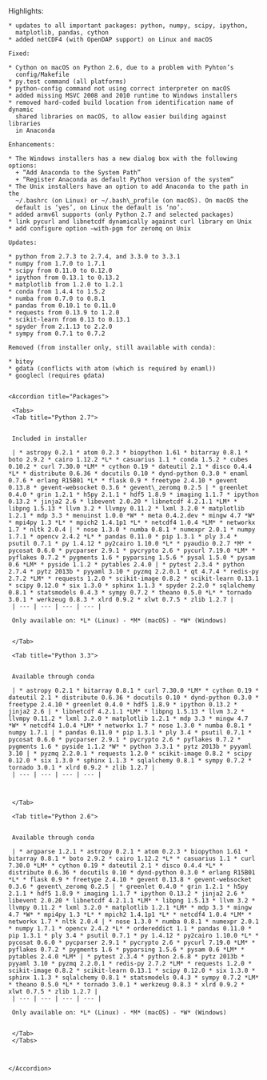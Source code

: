 <Update label="Anaconda 1.5.0 (May 08, 2013)" description="">
    Highlights:
    
    * updates to all important packages: python, numpy, scipy, ipython,
      matplotlib, pandas, cython
    * added netCDF4 (with OpenDAP support) on Linux and macOS
    
    Fixed:
    
    * Cython on macOS on Python 2.6, due to a problem with Pyhton’s
      config/Makefile
    * py.test command (all platforms)
    * python-config command not using correct interpreter on macOS
    * added missing MSVC 2008 and 2010 runtime to Windows installers
    * removed hard-coded build location from identification name of dynamic
      shared libraries on macOS, to allow easier building against libraries
      in Anaconda
    
    Enhancements:
    
    * The Windows installers has a new dialog box with the following options:
      + “Add Anaconda to the System Path”
      + “Register Anaconda as default Python version of the system”
    * The Unix installers have an option to add Anaconda to the path in the
      ~/.bashrc (on Linux) or ~/.bash\_profile (on macOS). On macOS the
      default is ‘yes’, on Linux the default is ‘no’.
    * added armv6l supports (only Python 2.7 and selected packages)
    * link pycurl and libnetcdf dynamically against curl library on Unix
    * add configure option –with-pgm for zeromq on Unix
    
    Updates:
    
    * python from 2.7.3 to 2.7.4, and 3.3.0 to 3.3.1
    * numpy from 1.7.0 to 1.7.1
    * scipy from 0.11.0 to 0.12.0
    * ipython from 0.13.1 to 0.13.2
    * matplotlib from 1.2.0 to 1.2.1
    * conda from 1.4.4 to 1.5.2
    * numba from 0.7.0 to 0.8.1
    * pandas from 0.10.1 to 0.11.0
    * requests from 0.13.9 to 1.2.0
    * scikit-learn from 0.13 to 0.13.1
    * spyder from 2.1.13 to 2.2.0
    * sympy from 0.7.1 to 0.7.2
    
    Removed (from installer only, still available with conda):
    
    * bitey
    * gdata (conflicts with atom (which is required by enaml))
    * googlecl (requires gdata)
    
    
    <Accordion title="Packages">
    
     <Tabs>
     <Tab title="Python 2.7">
     
     
     Included in installer
     
     | * astropy 0.2.1 * atom 0.2.3 * biopython 1.61 * bitarray 0.8.1 * boto 2.9.2 * cairo 1.12.2 *L* * casuarius 1.1 * conda 1.5.2 * cubes 0.10.2 * curl 7.30.0 *LM* * cython 0.19 * dateutil 2.1 * disco 0.4.4 *L* * distribute 0.6.36 * docutils 0.10 * dynd-python 0.3.0 * enaml 0.7.6 * erlang R15B01 *L* * flask 0.9 * freetype 2.4.10 * gevent 0.13.8 * gevent-websocket 0.3.6 * gevent\_zeromq 0.2.5 | * greenlet 0.4.0 * grin 1.2.1 * h5py 2.1.1 * hdf5 1.8.9 * imaging 1.1.7 * ipython 0.13.2 * jinja2 2.6 * libevent 2.0.20 * libnetcdf 4.2.1.1 *LM* * libpng 1.5.13 * llvm 3.2 * llvmpy 0.11.2 * lxml 3.2.0 * matplotlib 1.2.1 * mdp 3.3 * menuinst 1.0.0 *W* * meta 0.4.2.dev * mingw 4.7 *W* * mpi4py 1.3 *L* * mpich2 1.4.1p1 *L* * netcdf4 1.0.4 *LM* * networkx 1.7 * nltk 2.0.4 | * nose 1.3.0 * numba 0.8.1 * numexpr 2.0.1 * numpy 1.7.1 * opencv 2.4.2 *L* * pandas 0.11.0 * pip 1.3.1 * ply 3.4 * psutil 0.7.1 * py 1.4.12 * py2cairo 1.10.0 *L* * pyaudio 0.2.7 *M* * pycosat 0.6.0 * pycparser 2.9.1 * pycrypto 2.6 * pycurl 7.19.0 *LM* * pyflakes 0.7.2 * pygments 1.6 * pyparsing 1.5.6 * pysal 1.5.0 * pysam 0.6 *LM* * pyside 1.1.2 * pytables 2.4.0 | * pytest 2.3.4 * python 2.7.4 * pytz 2013b * pyyaml 3.10 * pyzmq 2.2.0.1 * qt 4.7.4 * redis-py 2.7.2 *LM* * requests 1.2.0 * scikit-image 0.8.2 * scikit-learn 0.13.1 * scipy 0.12.0 * six 1.3.0 * sphinx 1.1.3 * spyder 2.2.0 * sqlalchemy 0.8.1 * statsmodels 0.4.3 * sympy 0.7.2 * theano 0.5.0 *L* * tornado 3.0.1 * werkzeug 0.8.3 * xlrd 0.9.2 * xlwt 0.7.5 * zlib 1.2.7 |
     | --- | --- | --- | --- |
     
     Only available on: *L* (Linux) - *M* (macOS) - *W* (Windows)
     
     
     </Tab>
     
     <Tab title="Python 3.3">
     
     
     Available through conda
     
     | * astropy 0.2.1 * bitarray 0.8.1 * curl 7.30.0 *LM* * cython 0.19 * dateutil 2.1 * distribute 0.6.36 * docutils 0.10 * dynd-python 0.3.0 * freetype 2.4.10 * greenlet 0.4.0 * hdf5 1.8.9 * ipython 0.13.2 * jinja2 2.6 | * libnetcdf 4.2.1.1 *LM* * libpng 1.5.13 * llvm 3.2 * llvmpy 0.11.2 * lxml 3.2.0 * matplotlib 1.2.1 * mdp 3.3 * mingw 4.7 *W* * netcdf4 1.0.4 *LM* * networkx 1.7 * nose 1.3.0 * numba 0.8.1 * numpy 1.7.1 | * pandas 0.11.0 * pip 1.3.1 * ply 3.4 * psutil 0.7.1 * pycosat 0.6.0 * pycparser 2.9.1 * pycrypto 2.6 * pyflakes 0.7.2 * pygments 1.6 * pyside 1.1.2 *W* * python 3.3.1 * pytz 2013b * pyyaml 3.10 | * pyzmq 2.2.0.1 * requests 1.2.0 * scikit-image 0.8.2 * scipy 0.12.0 * six 1.3.0 * sphinx 1.1.3 * sqlalchemy 0.8.1 * sympy 0.7.2 * tornado 3.0.1 * xlrd 0.9.2 * zlib 1.2.7 |
     | --- | --- | --- | --- |
     
     
     
     </Tab>
     
     <Tab title="Python 2.6">
     
     
     Available through conda
     
     | * argparse 1.2.1 * astropy 0.2.1 * atom 0.2.3 * biopython 1.61 * bitarray 0.8.1 * boto 2.9.2 * cairo 1.12.2 *L* * casuarius 1.1 * curl 7.30.0 *LM* * cython 0.19 * dateutil 2.1 * disco 0.4.4 *L* * distribute 0.6.36 * docutils 0.10 * dynd-python 0.3.0 * erlang R15B01 *L* * flask 0.9 * freetype 2.4.10 * gevent 0.13.8 * gevent-websocket 0.3.6 * gevent\_zeromq 0.2.5 | * greenlet 0.4.0 * grin 1.2.1 * h5py 2.1.1 * hdf5 1.8.9 * imaging 1.1.7 * ipython 0.13.2 * jinja2 2.6 * libevent 2.0.20 * libnetcdf 4.2.1.1 *LM* * libpng 1.5.13 * llvm 3.2 * llvmpy 0.11.2 * lxml 3.2.0 * matplotlib 1.2.1 *LM* * mdp 3.3 * mingw 4.7 *W* * mpi4py 1.3 *L* * mpich2 1.4.1p1 *L* * netcdf4 1.0.4 *LM* * networkx 1.7 * nltk 2.0.4 | * nose 1.3.0 * numba 0.8.1 * numexpr 2.0.1 * numpy 1.7.1 * opencv 2.4.2 *L* * ordereddict 1.1 * pandas 0.11.0 * pip 1.3.1 * ply 3.4 * psutil 0.7.1 * py 1.4.12 * py2cairo 1.10.0 *L* * pycosat 0.6.0 * pycparser 2.9.1 * pycrypto 2.6 * pycurl 7.19.0 *LM* * pyflakes 0.7.2 * pygments 1.6 * pyparsing 1.5.6 * pysam 0.6 *LM* * pytables 2.4.0 *LM* | * pytest 2.3.4 * python 2.6.8 * pytz 2013b * pyyaml 3.10 * pyzmq 2.2.0.1 * redis-py 2.7.2 *LM* * requests 1.2.0 * scikit-image 0.8.2 * scikit-learn 0.13.1 * scipy 0.12.0 * six 1.3.0 * sphinx 1.1.3 * sqlalchemy 0.8.1 * statsmodels 0.4.3 * sympy 0.7.2 *LM* * theano 0.5.0 *L* * tornado 3.0.1 * werkzeug 0.8.3 * xlrd 0.9.2 * xlwt 0.7.5 * zlib 1.2.7 |
     | --- | --- | --- | --- |
     
     Only available on: *L* (Linux) - *M* (macOS) - *W* (Windows)
     
     
     </Tab>
     </Tabs>
    
    
    
    </Accordion>
</Update>